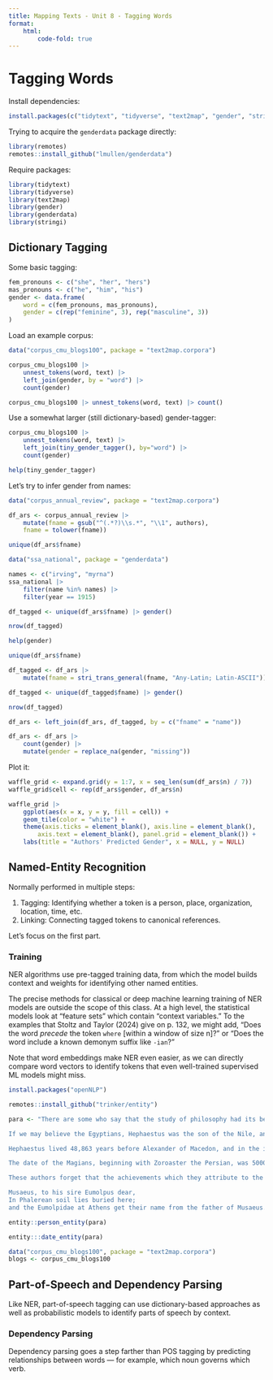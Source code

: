 ```yaml
---
title: Mapping Texts - Unit 8 - Tagging Words
format:
    html:
        code-fold: true
---
```


# Tagging Words

Install dependencies:

```r
install.packages(c("tidytext", "tidyverse", "text2map", "gender", "stringi"))
```

Trying to acquire the `genderdata` package directly:

```r
library(remotes)
remotes::install_github("lmullen/genderdata")
```

Require packages:

```r
library(tidytext)
library(tidyverse)
library(text2map)
library(gender)
library(genderdata)
library(stringi)
```

## Dictionary Tagging

Some basic tagging:

```r
fem_pronouns <- c("she", "her", "hers")
mas_pronouns <- c("he", "him", "his")
gender <- data.frame(
    word = c(fem_pronouns, mas_pronouns),
    gender = c(rep("feminine", 3), rep("masculine", 3))
)
```

Load an example corpus:

```r
data("corpus_cmu_blogs100", package = "text2map.corpora")

corpus_cmu_blogs100 |> 
    unnest_tokens(word, text) |> 
    left_join(gender, by = "word") |> 
    count(gender)
```

```r
corpus_cmu_blogs100 |> unnest_tokens(word, text) |> count()
```

Use a somewhat larger (still dictionary-based) gender-tagger:

```r
corpus_cmu_blogs100 |>
    unnest_tokens(word, text) |>
    left_join(tiny_gender_tagger(), by="word") |>
    count(gender)
```

```r
help(tiny_gender_tagger)
```

Let's try to infer gender from names:

```r
data("corpus_annual_review", package = "text2map.corpora")

df_ars <- corpus_annual_review |>
    mutate(fname = gsub("^(.*?)\\s.*", "\\1", authors),
    fname = tolower(fname))

unique(df_ars$fname)
```

```r
data("ssa_national", package = "genderdata")

names <- c("irving", "myrna")
ssa_national |> 
    filter(name %in% names) |>
    filter(year == 1915)
```

```r
df_tagged <- unique(df_ars$fname) |> gender()

nrow(df_tagged)
```

```r
help(gender)
```

```r
unique(df_ars$fname)
```

```r
df_tagged <- df_ars |>
    mutate(fname = stri_trans_general(fname, "Any-Latin; Latin-ASCII"))

df_tagged <- unique(df_tagged$fname) |> gender()

nrow(df_tagged)
```

```r
df_ars <- left_join(df_ars, df_tagged, by = c("fname" = "name"))

df_ars <- df_ars |>
    count(gender) |>
    mutate(gender = replace_na(gender, "missing"))
```

Plot it:

```r
waffle_grid <- expand.grid(y = 1:7, x = seq_len(sum(df_ars$n) / 7))
waffle_grid$cell <- rep(df_ars$gender, df_ars$n)

waffle_grid |>
    ggplot(aes(x = x, y = y, fill = cell)) +
    geom_tile(color = "white") +
    theme(axis.ticks = element_blank(), axis.line = element_blank(),
        axis.text = element_blank(), panel.grid = element_blank()) +
    labs(title = "Authors' Predicted Gender", x = NULL, y = NULL)
```

## Named-Entity Recognition

Normally performed in multiple steps:

1. Tagging: Identifying whether a token is a person, place, organization, location, time, etc.
2. Linking: Connecting tagged tokens to canonical references.

Let's focus on the first part.

### Training

NER algorithms use pre-tagged training data, from which the model builds context and weights for
identifying other named entities.

The precise methods for classical or deep machine learning training of NER models are outside
the scope of this class. At a high level, the statistical models look at "feature sets" which
contain "context variables." To the examples that Stoltz and Taylor (2024) give on p. 132,
we might add, "Does the word _precede_ the token `where` [within a window of size n]?"
or "Does the word include a known demonym suffix like `-ian`?"

Note that word embeddings make NER even easier, as we can directly compare word vectors
to identify tokens that even well-trained supervised ML models might miss.

```r
install.packages("openNLP")
```

```r
remotes::install_github("trinker/entity")
```

```r
para <- "There are some who say that the study of philosophy had its beginning among the barbarians. They urge that the Persians have had their Magi, the Babylonians or Assyrians their Chaldaeans, and the Indians their Gymnosophists; and among the Celtics and Gauls there are the people called Druids or Holy Ones, for which they cite as authorities the Magicus of Aristotle and Sotion in the twenty-third[*] book of his Succession of Philosophers. Also they say that Mochus was a Phoenician, Zamolxis a Thracian, and Atlas a Libyan.

If we may believe the Egyptians, Hephaestus was the son of the Nile, and with him philosophy began, priests and prophets being its chief exponents.

Hephaestus lived 48,863 years before Alexander of Macedon, and in the interval there occurred 373 solar and 832 lunar eclipses.

The date of the Magians, beginning with Zoroaster the Persian, was 5000 years before the fall of Troy, as given by Hermodorus the Platonist in his work on mathematics; but Xanthus the Lydian reckons 6000 years from Zoroaster to the expedition of Xerxes, and after that event he places a long line of Magians in succession, bearing the names of Ostanas, Astrampsychos, Gobryas, and Pazatas, down to the conquest of Persia by Alexander.

These authors forget that the achievements which they attribute to the barbarians belong to the Greeks, with whom not merely philosophy but the human race itself began. For instance, Musaeus is claimed by Athens, Linus by Thebes. It is said that the former, the son of Eumolpus, was the first to compose a genealogy of the gods and to construct a sphere, and that he maintained that all things proceed from unity and are resolved again into unity. He died at Phalerum, and this is his epitaph:

Musaeus, to his sire Eumolpus dear,
In Phalerean soil lies buried here;
and the Eumolpidae at Athens get their name from the father of Musaeus."
```

```r
entity::person_entity(para)
```

```r
entity:::date_entity(para)
```

```r
data("corpus_cmu_blogs100", package = "text2map.corpora")
blogs <- corpus_cmu_blogs100
```

## Part-of-Speech and Dependency Parsing

Like NER, part-of-speech tagging can use dictionary-based approaches as well as probabilistic
models to identify parts of speech by context.

### Dependency Parsing

Dependency parsing goes a step farther than POS tagging by predicting relationships
between words — for example, which noun governs which verb.